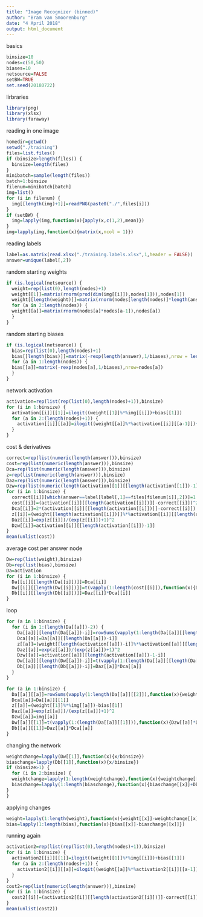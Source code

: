 ---
title: "Image Recognizer (binned)"
author: "Bram van Smoorenburg"
date: "4 April 2018"
output: html_document
---

basics
```{r}
binsize=10
nodes=c(50,50)
biases=10
netsource=FALSE
setBW=TRUE
set.seed(20180722)
```

lirbraries
```{r}
library(png)
library(xlsx)
library(faraway)
```

reading in one image
```{r}
homedir=getwd()
setwd("./training")
files=list.files()
if (binsize>length(files)) {
  binsize=length(files)
}
minibatch=sample(length(files))
batch=1:binsize
filenum=minibatch[batch]
img=list()
for (i in filenum) {
  img[[length(img)+1]]=readPNG(paste0("./",files[i]))
}
if (setBW) {
  img=lapply(img,function(x){apply(x,c(1,2),mean)})
}
img=lapply(img,function(x){matrix(x,ncol = 1)})
```

reading labels
```{r}
label=as.matrix(read.xlsx("./training.labels.xlsx",1,header = FALSE))
answer=unique(label[,2])
```

random starting weights
```{r}
if (is.logical(netsource)) {
  weight=rep(list(0),length(nodes)+1)
  weight[[1]]=matrix(rnorm(prod(dim(img[[i]]),nodes[1])),nodes[1])
  weight[[length(weight)]]=matrix(rnorm(nodes[length(nodes)]*length(answer)),length(answer))
  for (a in 2:length(nodes)) {
  weight[[a]]=matrix(rnorm(nodes[a]*nodes[a-1]),nodes[a])
  }
}
```

random starting biases
```{r}
if (is.logical(netsource)) {
  bias=rep(list(0),length(nodes)+1)
  bias[[length(bias)]]=matrix(-rexp(length(answer),1/biases),nrow = length(answer))
  for (a in 1:length(nodes)) {
  bias[[a]]=matrix(-rexp(nodes[a],1/biases),nrow=nodes[a])
  }
}
```

network activation
```{r}
activation=rep(list(rep(list(0),length(nodes)+1)),binsize)
for (i in 1:binsize) {
  activation[[i]][[1]]=ilogit((weight[[1]]%*%img[[i]])+bias[[1]])
  for (a in 2:(length(nodes)+1)) {
    activation[[i]][[a]]=ilogit((weight[[a]]%*%activation[[i]][[a-1]])+bias[[a]])
  }
}
```

cost & derivatives
```{r}
correct=rep(list(numeric(length(answer))),binsize)
cost=rep(list(numeric(length(answer))),binsize)
Dca=rep(list(numeric(length(answer))),binsize)
z=rep(list(numeric(length(answer))),binsize)
Daz=rep(list(numeric(length(answer))),binsize)
Dzw=rep(list(numeric(length(activation[[1]][[length(activation[[1]])-1]]))),binsize)
for (i in 1:binsize) {
  correct[[i]][which(answer==label[label[,1]==files[filenum[i]],2])]=1
  cost[[i]]=(activation[[i]][[length(activation[[i]])]]-correct[[i]])^2
  Dca[[i]]=2*(activation[[i]][[length(activation[[i]])]]-correct[[i]])
  z[[i]]=(weight[[length(activation[[i]])]]%*%activation[[i]][[length(activation[[i]])-1]])-bias[[length(activation[[i]])]]
  Daz[[i]]=exp(z[[i]])/(exp(z[[i]])+1)^2
  Dzw[[i]]=activation[[i]][[length(activation[[i]])-1]]
}
mean(unlist(cost))
```
average cost per answer node

```{r}
Dw=rep(list(weight),binsize)
Db=rep(list(bias),binsize)
Da=activation
for (i in 1:binsize) {
  Da[[i]][[length(Da[[i]])]]=Dca[[i]]
  Dw[[i]][[length(Dw[[i]])]]=t(vapply(1:length(cost[[i]]),function(x){Dzw[[i]]*Daz[[i]][x]*Dca[[i]][x]},numeric(length(Dzw[[i]]))))
  Db[[i]][[length(Db[[i]])]]=Daz[[i]]*Dca[[i]]
}
```

loop
```{r}
for (a in 1:binsize) {
  for (i in 1:(length(Da[[a]])-2)) {
    Da[[a]][[length(Da[[a]])-i]]=rowSums(vapply(1:length(Da[[a]][[length(Da[[a]])+1-i]]),function(x){weight[[length(weight)+1-i]][x,]*Daz[[a]][x]*Dca[[a]][x]},numeric(nodes[length(nodes)+1-i])))
    Dca[[a]]=Da[[a]][[length(Da[[a]])-i]]
    z[[a]]=(weight[[length(activation[[a]])-i]]%*%activation[[a]][[length(activation[[a]])-1-i]])-bias[[length(activation[[a]])-i]]
    Daz[[a]]=exp(z[[a]])/(exp(z[[a]])+1)^2
    Dzw[[a]]=activation[[a]][[length(activation[[a]])-1-i]]
    Dw[[a]][[length(Dw[[a]])-i]]=t(vapply(1:(length(Da[[a]][[length(Da[[a]])-i]])),function(x){Dzw[[a]]*Daz[[a]][x]*Dca[[a]][x]},numeric(length(Dzw[[a]]))))
    Db[[a]][[length(Db[[a]])-i]]=Daz[[a]]*Dca[[a]]
  }
}
```

```{r}
for (a in 1:binsize) {
  Da[[a]][[a]]=rowSums(vapply(1:length(Da[[a]][[2]]),function(x){weight[[2]][x,]*Daz[[a]][x]*Dca[[a]][x]},numeric(nodes[1])))
  Dca[[a]]=Da[[a]][[1]]
  z[[a]]=(weight[[1]]%*%img[[a]])-bias[[1]]
  Daz[[a]]=exp(z[[a]])/(exp(z[[a]])+1)^2
  Dzw[[a]]=img[[a]]
  Dw[[a]][[1]]=t(vapply(1:(length(Da[[a]][[1]])),function(x){Dzw[[a]]*Daz[[a]][x]*Dca[[a]][x]},numeric(length(Dzw[[a]]))))
  Db[[a]][[1]]=Daz[[a]]*Dca[[a]]
}
```

changing the network
```{r}
weightchange=lapply(Dw[[1]],function(x){x/binsize})
biaschange=lapply(Db[[1]],function(x){x/binsize})
if (binsize>1) {
  for (i in 2:binsize) {
  weightchange=lapply(1:length(weightchange),function(x){weightchange[[x]]+Dw[[i]][[x]]/binsize})
  biaschange=lapply(1:length(biaschange),function(x){biaschange[[x]]+Db[[i]][[x]]/binsize})
}
}
```

applying changes
```{r}
weight=lapply(1:length(weight),function(x){weight[[x]]-weightchange[[x]]})
bias=lapply(1:length(bias),function(x){bias[[x]]-biaschange[[x]]})
```

running again
```{r}
activation2=rep(list(rep(list(0),length(nodes)+1)),binsize)
for (i in 1:binsize) {
  activation2[[i]][[1]]=ilogit((weight[[1]]%*%img[[i]])+bias[[1]])
  for (a in 2:(length(nodes)+1)) {
    activation2[[i]][[a]]=ilogit((weight[[a]]%*%activation2[[i]][[a-1]])+bias[[a]])
  }
}
cost2=rep(list(numeric(length(answer))),binsize)
for (i in 1:binsize) {
  cost2[[i]]=(activation2[[i]][[length(activation2[[i]])]]-correct[[i]])^2
}
mean(unlist(cost2))
```

